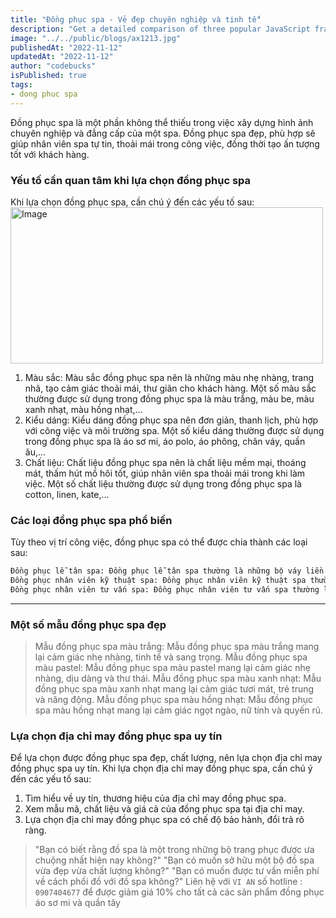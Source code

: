 ```yaml
---
title: "Đồng phục spa - Vẻ đẹp chuyên nghiệp và tinh tế"
description: "Get a detailed comparison of three popular JavaScript frameworks - Angular, React, and Vue.js. Understand the strengths, weaknesses, and use cases for each framework to make an informed decision for your next web development project."
image: "../../public/blogs/ax1213.jpg"
publishedAt: "2022-11-12"
updatedAt: "2022-11-12"
author: "codebucks"
isPublished: true
tags:
- dong phuc spa
---
```




Đồng phục spa là một phần không thể thiếu trong việc xây dựng hình ảnh chuyên nghiệp và đẳng cấp của một spa. Đồng phục spa đẹp, phù hợp sẽ giúp nhân viên spa tự tin, thoải mái trong công việc, đồng thời tạo ấn tượng tốt với khách hàng.

### Yếu tố cần quan tâm khi lựa chọn đồng phục spa

Khi lựa chọn đồng phục spa, cần chú ý đến các yếu tố sau:
<Image
  src="/blogs/ax1214.jpg"
  width="500"
  height="250"
  alt="Image"
  sizes="100vw"
/>
1. Màu sắc: Màu sắc đồng phục spa nên là những màu nhẹ nhàng, trang nhã, tạo cảm giác thoải mái, thư giãn cho khách hàng. Một số màu sắc thường được sử dụng trong đồng phục spa là màu trắng, màu be, màu xanh nhạt, màu hồng nhạt,...
2. Kiểu dáng: Kiểu dáng đồng phục spa nên đơn giản, thanh lịch, phù hợp với công việc và môi trường spa. Một số kiểu dáng thường được sử dụng trong đồng phục spa là áo sơ mi, áo polo, áo phông, chân váy, quần âu,...
3. Chất liệu: Chất liệu đồng phục spa nên là chất liệu mềm mại, thoáng mát, thấm hút mồ hôi tốt, giúp nhân viên spa thoải mái trong khi làm việc. Một số chất liệu thường được sử dụng trong đồng phục spa là cotton, linen, kate,...

### Các loại đồng phục spa phổ biến

Tùy theo vị trí công việc, đồng phục spa có thể được chia thành các loại sau:

```html
Đồng phục lễ tân spa: Đồng phục lễ tân spa thường là những bộ váy liền thân hoặc áo sơ mi, chân váy có màu sắc nhã nhặn, lịch sự.
Đồng phục nhân viên kỹ thuật spa: Đồng phục nhân viên kỹ thuật spa thường là những bộ đồ thoải mái, dễ di chuyển, thuận tiện cho việc thực hiện các dịch vụ spa.
Đồng phục nhân viên tư vấn spa: Đồng phục nhân viên tư vấn spa thường là những bộ đồ lịch sự, thể hiện sự chuyên nghiệp.
```

---

### Một số mẫu đồng phục spa đẹp

> Mẫu đồng phục spa màu trắng: Mẫu đồng phục spa màu trắng mang lại cảm giác nhẹ nhàng, tinh tế và sang trọng.
> Mẫu đồng phục spa màu pastel: Mẫu đồng phục spa màu pastel mang lại cảm giác nhẹ nhàng, dịu dàng và thư thái.
> Mẫu đồng phục spa màu xanh nhạt: Mẫu đồng phục spa màu xanh nhạt mang lại cảm giác tươi mát, trẻ trung và năng động.
> Mẫu đồng phục spa màu hồng nhạt: Mẫu đồng phục spa màu hồng nhạt mang lại cảm giác ngọt ngào, nữ tính và quyến rũ.


### Lựa chọn địa chỉ may đồng phục spa uy tín

Để lựa chọn được đồng phục spa đẹp, chất lượng, nên lựa chọn địa chỉ may đồng phục spa uy tín. Khi lựa chọn địa chỉ may đồng phục spa, cần chú ý đến các yếu tố sau:


1. Tìm hiểu về uy tín, thương hiệu của địa chỉ may đồng phục spa.
2. Xem mẫu mã, chất liệu và giá cả của đồng phục spa tại địa chỉ may.
3. Lựa chọn địa chỉ may đồng phục spa có chế độ bảo hành, đổi trả rõ ràng.


> "Bạn có biết rằng đồ spa là một trong những bộ trang phục được ưa chuộng nhất hiện nay không?"
> "Bạn có muốn sở hữu một bộ đồ spa vừa đẹp vừa chất lượng không?"
> "Bạn có muốn được tư vấn miễn phí về cách phối đồ với đồ spa không?"
> Liên hệ với `VI AN` số hotline : `0907404677` để được giảm giá 10% cho tất cả các sản phẩm đồng phục áo sơ mi và quần tây
